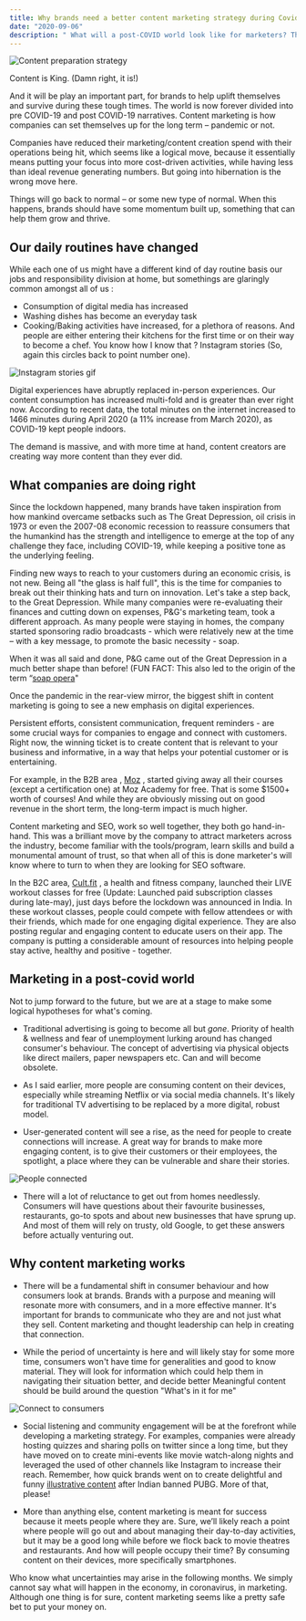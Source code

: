 ```yaml
---
title: Why brands need a better content marketing strategy during Covid-19 pandemic
date: "2020-09-06"
description: " What will a post-COVID world look like for marketers? This post delves into predictions and some successful strategies that happened during the pandemic "
---
```


![Content preparation strategy](./3.jpg)

Content is King. (Damn right, it is!)

And it will be play an important part, for brands to help uplift themselves and survive during these tough times. The world is now forever divided into pre COVID-19 and post COVID-19 narratives. Content marketing is how companies can set themselves up for the long term – pandemic or not.

Companies have reduced their marketing/content creation spend with their operations being hit, which seems like a logical move, because it essentially means putting your focus into more cost-driven activities, while having less than ideal revenue generating numbers. But going into hibernation is the wrong move here.

Things will go back to normal – or some new type of normal. When this happens, brands should have some momentum built up, something that can help them grow and thrive.

## Our daily routines have changed

While each one of us might have a different kind of day routine basis our jobs and responsibility division at home, but somethings are glaringly common amongst all of us :

- Consumption of digital media has increased 
- Washing dishes has become an everyday task
- Cooking/Baking activities have increased, for a plethora of reasons. And people are either entering their kitchens for the first time or on their way to become a chef. You know how I know that ? Instagram stories (So, again this circles back to point number one). 

![Instagram stories gif](./1.jpg)

Digital experiences have abruptly replaced in-person experiences. Our content consumption has increased multi-fold and is greater than ever right now. According to recent data, the total minutes on the internet increased to 1466 minutes during April 2020 (a 11% increase from March 2020), as COVID-19 kept people indoors.

The demand is massive, and with more time at hand, content creators are creating way more content than they ever did.

## What companies are doing right

Since the lockdown happened, many brands have taken inspiration from how mankind overcame setbacks such as The Great Depression, oil crisis in 1973 or even the 2007-08 economic recession to reassure consumers that the humankind has the strength and intelligence to emerge at the top of any challenge they face, including COVID-19, while keeping a positive tone as the underlying feeling.

Finding new ways to reach to your customers during an economic crisis, is not new. Being all "the glass is half full", this is the time for companies to break out their thinking hats and turn on innovation. Let's take a step back, to the Great Depression. While many companies were re-evaluating their finances and cutting down on expenses, P&G's marketing team, took a different approach. As many people were staying in homes, the company started sponsoring radio broadcasts - which were relatively new at the time – with a key message, to promote the basic necessity - soap. 

When it was all said and done, P&G came out of the Great Depression in a much better shape than before! (FUN FACT: This also led to the origin of the term “[soap opera](https://www.cincinnati.com/story/news/2017/10/04/our-history-p-g-put-soap-soap-opera/732149001/)"

Once the pandemic in the rear-view mirror, the biggest shift in content marketing is going to see a new emphasis on digital experiences. 

Persistent efforts, consistent communication, frequent reminders - are some crucial ways for companies to engage and connect with customers. Right now, the winning ticket is to create content that is relevant to your business and informative, in a way that helps your potential customer or is entertaining.

For example, in the B2B area , [Moz](https://moz.com/) , started giving away all their courses (except a certification one) at Moz Academy for free. That is some $1500+ worth of courses! And while they are obviously missing out on good revenue in the short term, the long-term impact is much higher.

Content marketing and SEO, work so well together, they both go hand-in-hand. This was a brilliant move by the company to attract marketers across the industry, become familiar with the tools/program, learn skills and build a monumental amount of trust, so that when all of this is done marketer's will know where to turn to when they are looking for SEO software.

In the B2C area, [Cult.fit](cure.fit/cult/livept) , a health and fitness company, launched their LIVE workout classes for free (Update: Launched paid subscription classes during late-may), just days before the lockdown was announced in India. In these workout classes, people could compete with fellow attendees or with their friends, which made for one engaging digital experience. They are also posting regular and engaging content to educate users on their app. The company is putting a considerable amount of resources into helping people stay active, healthy and positive - together. 

## Marketing in a post-covid world

Not to jump forward to the future, but we are at a stage to make some logical hypotheses for what's coming.

- Traditional advertising is going to become all but *gone*. Priority of health & wellness and fear of unemployment lurking around has changed consumer's behaviour. The concept of advertising via physical objects like direct mailers, paper newspapers etc. Can and will become obsolete.

- As I said earlier, more people are consuming content on their devices, especially while streaming Netflix or via social media channels. It's likely for traditional TV advertising to be replaced by a more digital, robust model. 

- User-generated content will see a rise, as the need for people to create connections will increase. A great way for brands to make more engaging content, is to give their customers or their employees, the spotlight, a place where they can be vulnerable and share their stories.

![People connected]('./2.gif)

- There will a lot of reluctance to get out from homes needlessly. Consumers will have questions about their favourite businesses, restaurants, go-to spots and about new businesses that have sprung up. And most of them will rely on trusty, old Google, to get these answers before actually venturing out.

## Why content marketing works

- There will be a fundamental shift in consumer behaviour and how consumers look at brands. Brands with a purpose and meaning will resonate more with consumers, and in a more effective manner. It's important for brands to communicate who they are and not just what they sell. Content marketing and thought leadership can help in creating that connection.

- While the period of uncertainty is here and will likely stay for some more time, consumers won't have time for generalities and good to know material. They will look for information which could help them in navigating their situation better, and decide better Meaningful content should be build around the question "What's in it for me"

![Connect to consumers](./4.gif)

- Social listening and community engagement will be at the forefront while developing a marketing strategy. For examples, companies were already hosting quizzes and sharing polls on twitter since a long time, but they have moved on to create mini-events like movie watch-along nights and leveraged the used of other channels like Instagram to increase their reach. Remember, how quick brands went on to create delightful and funny [illustrative content](https://www.adgully.com/momentmarketing-how-brands-are-reacting-to-pubg-ban-in-india-96139.html) after Indian banned PUBG. More of that, please!

- More than anything else, content marketing is meant for success because it meets people where they are. Sure, we’ll likely reach a point where people will go out and about managing their day-to-day activities, but it may be a good long while before we flock back to movie theatres and restaurants. And how will people occupy their time? By consuming content on their devices, more specifically smartphones.
	
Who know what uncertainties may arise in the following months. We simply cannot say what will happen in the economy, in coronavirus, in marketing. Although one thing is for sure, content marketing seems like a pretty safe bet to put your money on. 
